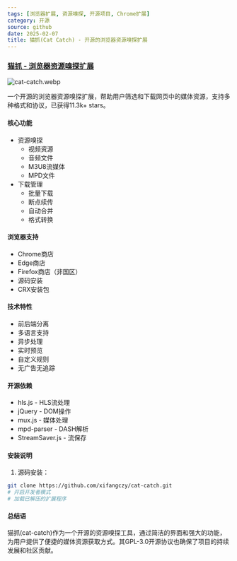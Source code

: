 ```yaml
---
tags: [浏览器扩展, 资源嗅探, 开源项目, Chrome扩展]
category: 开源
source: github
date: 2025-02-07
title: 猫抓(Cat Catch) - 开源的浏览器资源嗅探扩展
---
```


### [猫抓 - 浏览器资源嗅探扩展](https://github.com/xifangczy/cat-catch)

![cat-catch.webp](https://img.mengpeng.tech/i/2025/02/07/67a5f4631c39e.webp)

一个开源的浏览器资源嗅探扩展，帮助用户筛选和下载网页中的媒体资源，支持多种格式和协议，已获得11.3k+ stars。

#### 核心功能

- 资源嗅探
  - 视频资源
  - 音频文件
  - M3U8流媒体
  - MPD文件
- 下载管理
  - 批量下载
  - 断点续传
  - 自动合并
  - 格式转换

#### 浏览器支持

- Chrome商店
- Edge商店
- Firefox商店（非国区）
- 源码安装
- CRX安装包

#### 技术特性

- 前后端分离
- 多语言支持
- 异步处理
- 实时预览
- 自定义规则
- 无广告无追踪

#### 开源依赖

- hls.js - HLS流处理
- jQuery - DOM操作
- mux.js - 媒体处理
- mpd-parser - DASH解析
- StreamSaver.js - 流保存

#### 安装说明

1. 源码安装：
```bash
git clone https://github.com/xifangczy/cat-catch.git
# 开启开发者模式
# 加载已解压的扩展程序
```

#### 总结语

猫抓(cat-catch)作为一个开源的资源嗅探工具，通过简洁的界面和强大的功能，为用户提供了便捷的媒体资源获取方式。其GPL-3.0开源协议也确保了项目的持续发展和社区贡献。 